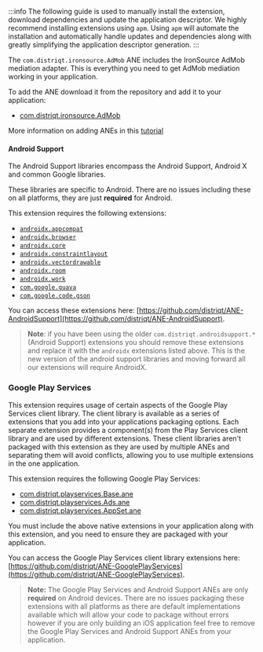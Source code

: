 
:::info
The following guide is used to manually install the extension, download dependencies and update the application descriptor. We highly recommend installing extensions using `apm`. Using `apm` will automate the installation and automatically handle updates and dependencies along with greatly simplifying the application descriptor generation.
:::



The `com.distriqt.ironsource.AdMob` ANE includes the IronSource AdMob mediation adapter. This is everything you need to get AdMob mediation working in your application.

To add the ANE download it from the repository and add it to your application:

- [com.distriqt.ironsource.AdMob](https://github.com/distriqt/ANE-IronSource/raw/master/lib/admob/com.distriqt.ironsource.AdMob.ane)


More information on adding ANEs in this [tutorial](/docs/tutorials/getting-started)



#### Android Support

The Android Support libraries encompass the Android Support, Android X and common Google libraries.

These libraries are specific to Android. There are no issues including these on all platforms, they are just **required** for Android.

This extension requires the following extensions:

- [`androidx.appcompat`](https://github.com/distriqt/ANE-AndroidSupport/raw/master/lib/androidx.appcompat.ane)
- [`androidx.browser`](https://github.com/distriqt/ANE-AndroidSupport/raw/master/lib/androidx.browser.ane)
- [`androidx.core`](https://github.com/distriqt/ANE-AndroidSupport/raw/master/lib/androidx.core.ane)
- [`androidx.constraintlayout`](https://github.com/distriqt/ANE-AndroidSupport/raw/master/lib/androidx.constraintlayout.ane)
- [`androidx.vectordrawable`](https://github.com/distriqt/ANE-AndroidSupport/raw/master/lib/androidx.vectordrawable.ane)
- [`androidx.room`](https://github.com/distriqt/ANE-AndroidSupport/raw/master/lib/androidx.room.ane)
- [`androidx.work`](https://github.com/distriqt/ANE-AndroidSupport/raw/master/lib/androidx.work.ane)
- [`com.google.guava`](https://github.com/distriqt/ANE-AndroidSupport/raw/master/lib/com.google.guava.ane)
- [`com.google.code.gson`](https://github.com/distriqt/ANE-AndroidSupport/raw/master/lib/com.google.code.gson.ane)

You can access these extensions here: [https://github.com/distriqt/ANE-AndroidSupport](https://github.com/distriqt/ANE-AndroidSupport).

> **Note**: if you have been using the older `com.distriqt.androidsupport.*` (Android Support) extensions you should remove these extensions and replace it with the `androidx` extensions listed above. This is the new version of the android support libraries and moving forward all our extensions will require AndroidX.

### Google Play Services

This extension requires usage of certain aspects of the Google Play Services client library.
The client library is available as a series of extensions that you add into your applications packaging options.
Each separate extension provides a component(s) from the Play Services client library and are used by different extensions.
These client libraries aren't packaged with this extension as they are used by multiple ANEs and separating them
will avoid conflicts, allowing you to use multiple extensions in the one application.

This extension requires the following Google Play Services:

- [com.distriqt.playservices.Base.ane](https://github.com/distriqt/ANE-GooglePlayServices/raw/master/lib/com.distriqt.playservices.Base.ane)
- [com.distriqt.playservices.Ads.ane](https://github.com/distriqt/ANE-GooglePlayServices/raw/master/lib/com.distriqt.playservices.Ads.ane)
- [com.distriqt.playservices.AppSet.ane](https://github.com/distriqt/ANE-GooglePlayServices/raw/master/lib/com.distriqt.playservices.AppSet.ane)

You must include the above native extensions in your application along with this extension,
and you need to ensure they are packaged with your application.

You can access the Google Play Services client library extensions here:
[https://github.com/distriqt/ANE-GooglePlayServices](https://github.com/distriqt/ANE-GooglePlayServices).

> **Note:** The Google Play Services and Android Support ANEs are only **required** on Android devices.
> There are no issues packaging these extensions with all platforms as there are default implementations available which will allow your code to package without errors however if you are only building an iOS application feel free to remove the Google Play Services and Android Support ANEs from your application.
